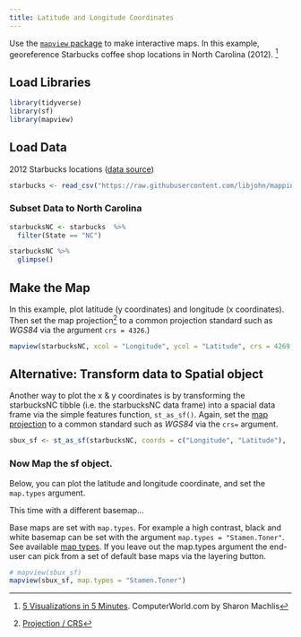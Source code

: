 ```yaml
---
title: Latitude and Longitude Coordinates
---
```

Use the [`mapview` package](https://r-spatial.github.io/mapview/index.html) to make interactive maps.  In this example, georeference Starbucks coffee shop locations in North Carolina (2012). ^[[5 Visualizations in 5 Minutes](http://www.computerworld.com/article/2893271/business-intelligence/5-data-visualizations-in-5-minutes-each-in-5-lines-or-less-of-r.html). ComputerWorld.com by Sharon Machlis]


## Load Libraries

```r
library(tidyverse)
library(sf)
library(mapview)
```

## Load Data

2012 Starbucks locations ([data source](https://github.com/libjohn/mapping-with-R/blob/master/data/All_Starbucks_Locations_in_the_US_-_Map.csv))

```r
starbucks <- read_csv("https://raw.githubusercontent.com/libjohn/mapping-with-R/master/data/All_Starbucks_Locations_in_the_US_-_Map.csv")
```

### Subset Data to North Carolina
```r
starbucksNC <- starbucks  %>% 
  filter(State == "NC")

starbucksNC %>% 
  glimpse()
```

## Make the Map

In this example, plot latitude (y coordinates) and longitude (x coordinates).  Then set the map projection^[[Projection / CRS](https://guides.library.duke.edu/r-geospatial/CRS)] to a common projection standard such as _WGS84_ via the argument `crs = 4326`.)

```r
mapview(starbucksNC, xcol = "Longitude", ycol = "Latitude", crs = 4269, grid = FALSE)
```

## Alternative: Transform data to Spatial object

Another way to plot the x & y coordinates is by transforming the starbucksNC tibble (i.e. the starbucksNC data frame) into a spacial data frame via the simple features function, `st_as_sf()`. Again, set the [map projection](https://en.wikipedia.org/wiki/Map_projection) to a common standard such as _WGS84_ via the `crs=` argument.

```r
sbux_sf <- st_as_sf(starbucksNC, coords = c("Longitude", "Latitude"),  crs = 4326)
```

### Now Map the sf object.

Below, you can plot the latitude and longitude coordinate, and set the `map.types` argument.  

This time with a different basemap...

Base maps are set with `map.types`.  For example a high contrast, black and white basemap can be set with the argument `map.types = "Stamen.Toner"`. See available [map types](http://leaflet-extras.github.io/leaflet-providers/preview/).  If you leave out the map.types argument the end-user can pick from a set of default base maps via the layering button.

```r
# mapview(sbux_sf)
mapview(sbux_sf, map.types = "Stamen.Toner") 
```







